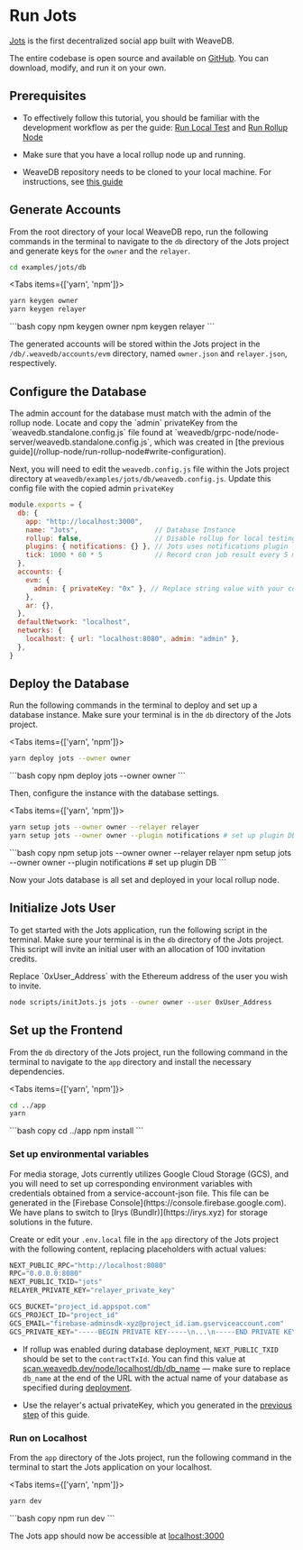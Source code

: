 
# Run Jots

[Jots](https://jots.social) is the first decentralized social app built with WeaveDB.

The entire codebase is open source and available on [GitHub](https://github.com/weavedb/weavedb/tree/master/examples/jots). You can download, modify, and run it on your own.  

## Prerequisites

- To effectively follow this tutorial, you should be familiar with the development workflow as per the guide: [Run Local Test](/development/run-local-test) and [Run Rollup Node](/rollup-node/run-rollup-node)

- Make sure that you have a local rollup node up and running.

- WeaveDB repository needs to be cloned to your local machine. For instructions, see [this guide](/development/clone-the-repo)

## Generate Accounts

From the root directory of your local WeaveDB repo, run the following commands in the terminal to navigate to the `db` directory of the Jots project and generate keys for the `owner` and the `relayer`.

```bash copy
cd examples/jots/db
```

<Tabs items={['yarn', 'npm']}>
  <Tab>
  ```bash copy
yarn keygen owner
yarn keygen relayer
  ```
  </Tab>
  <Tab>
  ```bash copy
npm keygen owner
npm keygen relayer
  ```
  </Tab>
</Tabs>

The generated accounts will be stored within the Jots project in the `/db/.weavedb/accounts/evm` directory, named `owner.json` and `relayer.json`, respectively.

## Configure the Database

<Callout type="warning" emoji="⚠️">
The admin account for the database must match with the admin of the rollup node. Locate and copy the `admin` privateKey from the `weavedb.standalone.config.js` file found at `weavedb/grpc-node/node-server/weavedb.standalone.config.js`, which was created in [the previous guide](/rollup-node/run-rollup-node#write-configuration).
</Callout>

Next, you will need to edit the `weavedb.config.js` file within the Jots project directory at `weavedb/examples/jots/db/weavedb.config.js`. Update this config file with the copied admin `privateKey`

```js copy filename="/weavedb.config.js"
module.exports = {
  db: {
    app: "http://localhost:3000",
    name: "Jots",                   // Database Instance
    rollup: false,                  // Disable rollup for local testing
    plugins: { notifications: {} }, // Jots uses notifications plugin
	tick: 1000 * 60 * 5             // Record cron job result every 5 minutes
  },
  accounts: {
    evm: {
      admin: { privateKey: "0x" }, // Replace string value with your copied admin privateKey
    },
    ar: {},
  },
  defaultNetwork: "localhost",
  networks: {
    localhost: { url: "localhost:8080", admin: "admin" },
  },
}
```

## Deploy the Database

Run the following commands in the terminal to deploy and set up a database instance. Make sure your terminal is in the `db` directory of the Jots project.

<Tabs items={['yarn', 'npm']}>
  <Tab>
  ```bash copy
yarn deploy jots --owner owner
  ```
  </Tab>
  <Tab>
  ```bash copy
npm deploy jots --owner owner
  ```
  </Tab>
</Tabs>

Then, configure the instance with the database settings.

<Tabs items={['yarn', 'npm']}>
  <Tab>
  ```bash copy
yarn setup jots --owner owner --relayer relayer
yarn setup jots --owner owner --plugin notifications # set up plugin DB
  ```
  </Tab>
  <Tab>
  ```bash copy
npm setup jots --owner owner --relayer relayer
npm setup jots --owner owner --plugin notifications # set up plugin DB
  ```
  </Tab>
</Tabs>

Now your Jots database is all set and deployed in your local rollup node.

## Initialize Jots User

To get started with the Jots application, run the following script in the terminal. Make sure your terminal is in the `db` directory of the Jots project. This script will invite an initial user with an allocation of 100 invitation credits.

<Callout type="warning" emoji="⚠️">
Replace `0xUser_Address` with the Ethereum address of the user you wish to invite.
</Callout>

```bash copy
node scripts/initJots.js jots --owner owner --user 0xUser_Address
```

## Set up the Frontend

From the `db` directory of the Jots project, run the following command in the terminal to navigate to the `app` directory and install the necessary dependencies.

<Tabs items={['yarn', 'npm']}>
  <Tab>
  ```bash copy
cd ../app
yarn
  ```
  </Tab>
  <Tab>
  ```bash copy
cd ../app
npm install
  ```
  </Tab>
</Tabs>

### Set up environmental variables

<Callout type="info" emoji="💡">
For media storage, Jots currently utilizes Google Cloud Storage (GCS), and you will need to set up corresponding environment variables with credentials obtained from a service-account-json file.
This file can be generated in the [Firebase Console](https://console.firebase.google.com). We have plans to switch to [Irys (Bundlr)](https://irys.xyz) for storage solutions in the future.
</Callout>

Create or edit your `.env.local` file in the `app` directory of the Jots project with the following content, replacing placeholders with actual values:

```js copy filename="/.env.local"
NEXT_PUBLIC_RPC="http://localhost:8080"
RPC="0.0.0.0:8080"
NEXT_PUBLIC_TXID="jots"
RELAYER_PRIVATE_KEY="relayer_private_key"

GCS_BUCKET="project_id.appspot.com"
GCS_PROJECT_ID="project_id"
GCS_EMAIL="firebase-adminsdk-xyz@project_id.iam.gserviceaccount.com"
GCS_PRIVATE_KEY="-----BEGIN PRIVATE KEY-----\n...\n-----END PRIVATE KEY-----\n"
```

- If rollup was enabled during database deployment, `NEXT_PUBLIC_TXID` should be set to the `contractTxId`. You can find this value at [scan.weavedb.dev/node/localhost/db/db_name](https://scan.weavedb.dev/node/localhost/db/db_name) — make sure to replace `db_name` at the end of the URL with the actual name of your database as specified during [deployment](/development/run-jots#deploy-the-database).

- Use the relayer's actual privateKey, which you generated in the [previous step](/development/run-jots#generate-accounts) of this guide.

### Run on Localhost

From the `app` directory of the Jots project, run the following command in the terminal to start the Jots application on your localhost.

<Tabs items={['yarn', 'npm']}>
  <Tab>
  ```bash copy
yarn dev
  ```
  </Tab>
  <Tab>
  ```bash copy
npm run dev
  ```
  </Tab>
</Tabs>

The Jots app should now be accessible at [localhost:3000](http://localhost:3000)